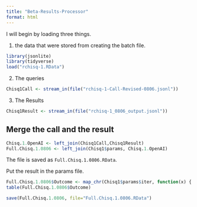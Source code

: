 ```yaml
---
title: "Beta-Results-Processor"
format: html
---
```


I will begin by loading three things.  

1. the data that were stored from creating the batch file.

```r
library(jsonlite)
library(tidyverse)
load("rchisq-1.RData")
```

2. The queries

```r
Chisq1Call <- stream_in(file("rchisq-1-Call-Revised-0806.jsonl"))
```

3. The Results

```r
Chisq1Result <- stream_in(file("rchisq-1_0806_output.jsonl"))
```

## Merge the call and the result

```r
Chisq.1.OpenAI <- left_join(Chisq1Call,Chisq1Result)
Full.Chisq.1.0806 <- left_join(Chisq1$params, Chisq.1.OpenAI)
```

The file is saved as `Full.Chisq.1.0806.RData`.

Put the result in the params file.

```r
Full.Chisq.1.0806$Outcome <- map_chr(Chisq1$params$iter, function(x) { unlist(Chisq1Result$response$body$choices[[x]][[2]][2]) })
table(Full.Chisq.1.0806$Outcome)
```

```r
save(Full.Chisq.1.0806, file="Full.Chisq.1.0806.RData")
```

